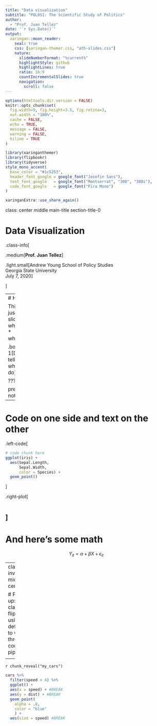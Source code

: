 ```yaml
---
title: "Data visualization"
subtitle: "POL051: The Scientific Study of Politics"  
author: 
  - "Prof. Juan Tellez"
date: '`r Sys.Date()`'
output:
  xaringan::moon_reader:
    seal: true
    css: [xaringan-themer.css, "ath-slides.css"]
    nature:
      slideNumberFormat: "%current%"
      highlightStyle: github
      highlightLines: true
      ratio: 16:9
      countIncrementalSlides: true
      navigation:
        scroll: false
---
```


```r
options(htmltools.dir.version = FALSE)
knitr::opts_chunk$set(
  fig.width=9, fig.height=3.5, fig.retina=3,
  out.width = "100%",
  cache = FALSE,
  echo = TRUE,
  message = FALSE, 
  warning = FALSE,
  hiline = TRUE
)
```

```r
library(xaringanthemer)
library(flipbookr)
library(tidyverse)
style_mono_accent(
  base_color = "#1c5253",
  header_font_google = google_font("Josefin Sans"),
  text_font_google   = google_font("Montserrat", "300", "300i"),
  code_font_google   = google_font("Fira Mono")
)
```


```r
xaringanExtra::use_share_again()
```

class: center middle main-title section-title-0

# Data Visualization

.class-info[

.medium[**Prof. Juan Tellez**]


.light.small[Andrew Young School of Policy Studies<br>
Georgia State University<br>
July 7, 2020]

]

---
# Hello

This is just a slide.
- whatever
* whatever

.box-1[Don't tell me what to do]

???

presenter notes.

---

# Code on one side and text on the other

.left-code[
```r
# code chunk here
ggplot(iris) + 
  aes(Sepal.Length, 
      Sepal.Width, 
      color = Species) + 
  geom_point()
```
]

.right-plot[
```r
```
]
---

# And here's some math

$$Y_{it} = \alpha + \beta X + \epsilon_{it}$$


---
class: inverse, middle, center

# First up: classic flipbook, using defaults to walk through code pipeline





<!-- get a flipbook version of the my_cars code chunk - pauses are where parentheses are balanced -->
---

`r chunk_reveal("my_cars")`

```r
cars %>%
  filter(speed > 4) %>%
  ggplot() +
  aes(x = speed) + #BREAK
  aes(y = dist) + #BREAK
  geom_point(
    alpha = .8, 
    color = "blue" 
    ) + 
  aes(size = speed) #BREAK
```

